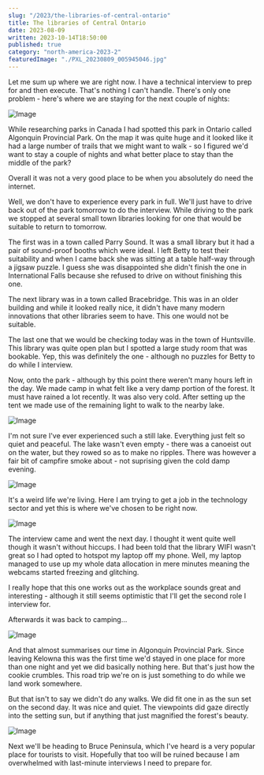 ```yaml
---
slug: "/2023/the-libraries-of-central-ontario"
title: The libraries of Central Ontario
date: 2023-08-09
written: 2023-10-14T18:50:00
published: true
category: "north-america-2023-2"
featuredImage: "./PXL_20230809_005945046.jpg"
---
```


Let me sum up where we are right now. I have a technical interview to prep for and then execute. That's nothing I can't handle. There's only one problem - here's where we are staying for the next couple of nights:

![Image](PXL_20230808_234957418.jpg)

While researching parks in Canada I had spotted this park in Ontario called Algonquin Provincial Park. On the map it was quite huge and it looked like it had a large number of trails that we might want to walk - so I figured we'd want to stay a couple of nights and what better place to stay than the middle of the park?

Overall it was not a very good place to be when you absolutely do need the internet.

Well, we don't have to experience every park in full. We'll just have to drive back out of the park tomorrow to do the interview. While driving to the park we stopped at several small town libraries looking for one that would be suitable to return to tomorrow.

The first was in a town called Parry Sound. It was a small library but it had a pair of sound-proof booths which were ideal. I left Betty to test their suitability and when I came back she was sitting at a table half-way through a jigsaw puzzle. I guess she was disappointed she didn't finish the one in International Falls because she refused to drive on without finishing this one.

The next library was in a town called Bracebridge. This was in an older building and while it looked really nice, it didn't have many modern innovations that other libraries seem to have. This one would not be suitable.

The last one that we would be checking today was in the town of Huntsville. This library was quite open plan but I spotted a large study room that was bookable. Yep, this was definitely the one - although no puzzles for Betty to do while I interview.

Now, onto the park - although by this point there weren't many hours left in the day. We made camp in what felt like a very damp portion of the forest. It must have rained a lot recently. It was also very cold. After setting up the tent we made use of the remaining light to walk to the nearby lake.

![Image](PXL_20230808_232543928.jpg)

I'm not sure I've ever experienced such a still lake. Everything just felt so quiet and peaceful. The lake wasn't even empty - there was a canoeist out on the water, but they rowed so as to make no ripples. There was however a fair bit of campfire smoke about - not suprising given the cold damp evening.

![Image](PXL_20230808_232530851.jpg)

It's a weird life we're living. Here I am trying to get a job in the technology sector and yet this is where we've chosen to be right now.

![Image](PXL_20230809_005945046.jpg)

The interview came and went the next day. I thought it went quite well though it wasn't without hiccups. I had been told that the library WIFI wasn't great so I had opted to hotspot my laptop off my phone. Well, my laptop managed to use up my whole data allocation in mere minutes meaning the webcams started freezing and glitching.

I really hope that this one works out as the workplace sounds great and interesting - although it still seems optimistic that I'll get the second role I interview for.

Afterwards it was back to camping...

![Image](PXL_20230809_010143304.jpg)

And that almost summarises our time in Algonquin Provincial Park. Since leaving Kelowna this was the first time we'd stayed in one place for more than one night and yet we did basically nothing here. But that's just how the cookie crumbles. This road trip we're on is just something to do while we land work somewhere.

But that isn't to say we didn't do any walks. We did fit one in as the sun set on the second day. It was nice and quiet. The viewpoints did gaze directly into the setting sun, but if anything that just magnified the forest's beauty.

![Image](PXL_20230809_223419672.jpg)

Next we'll be heading to Bruce Peninsula, which I've heard is a very popular place for tourists to visit. Hopefully that too will be ruined because I am overwhelmed with last-minute interviews I need to prepare for.
